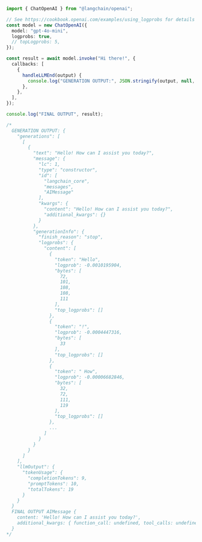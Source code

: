 ```typescript
import { ChatOpenAI } from "@langchain/openai";

// See https://cookbook.openai.com/examples/using_logprobs for details
const model = new ChatOpenAI({
  model: "gpt-4o-mini",
  logprobs: true,
  // topLogprobs: 5,
});

const result = await model.invoke("Hi there!", {
  callbacks: [
    {
      handleLLMEnd(output) {
        console.log("GENERATION OUTPUT:", JSON.stringify(output, null, 2));
      },
    },
  ],
});

console.log("FINAL OUTPUT", result);

/*
  GENERATION OUTPUT: {
    "generations": [
      [
        {
          "text": "Hello! How can I assist you today?",
          "message": {
            "lc": 1,
            "type": "constructor",
            "id": [
              "langchain_core",
              "messages",
              "AIMessage"
            ],
            "kwargs": {
              "content": "Hello! How can I assist you today?",
              "additional_kwargs": {}
            }
          },
          "generationInfo": {
            "finish_reason": "stop",
            "logprobs": {
              "content": [
                {
                  "token": "Hello",
                  "logprob": -0.0010195904,
                  "bytes": [
                    72,
                    101,
                    108,
                    108,
                    111
                  ],
                  "top_logprobs": []
                },
                {
                  "token": "!",
                  "logprob": -0.0004447316,
                  "bytes": [
                    33
                  ],
                  "top_logprobs": []
                },
                {
                  "token": " How",
                  "logprob": -0.00006682846,
                  "bytes": [
                    32,
                    72,
                    111,
                    119
                  ],
                  "top_logprobs": []
                },
                ...
              ]
            }
          }
        }
      ]
    ],
    "llmOutput": {
      "tokenUsage": {
        "completionTokens": 9,
        "promptTokens": 10,
        "totalTokens": 19
      }
    }
  }
  FINAL OUTPUT AIMessage {
    content: 'Hello! How can I assist you today?',
    additional_kwargs: { function_call: undefined, tool_calls: undefined }
  }
*/
```
